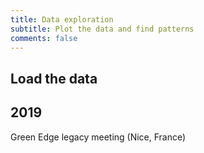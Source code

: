 ```yaml
---
title: Data exploration
subtitle: Plot the data and find patterns
comments: false
---
```


## Load the data



## 2019

[Green Edge legacy meeting (Nice, France)]{.section-header}
